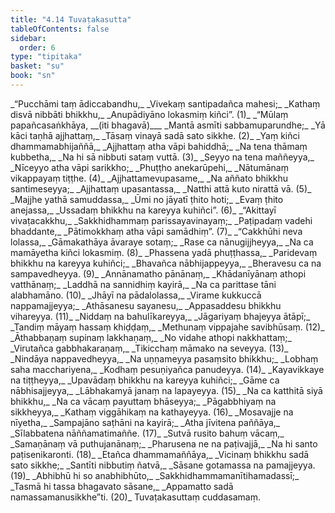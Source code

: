 ```yaml
---
title: "4.14 Tuvaṭakasutta"
tableOfContents: false
sidebar:
  order: 6
type: "tipitaka"
basket: "su"
book: "sn"
---
```



<DynamicBreadcrumb />

<Division number="922" book="sn">

<Paragraph number="1096" type="verses" book="sn">
_“Pucchāmi taṃ ādiccabandhu,_  
_Vivekaṃ santipadañca mahesi;_  
_Kathaṃ disvā nibbāti bhikkhu,_  
_Anupādiyāno lokasmiṃ kiñci”. (1)_  

</Paragraph>

</Division>
<Division number="923" book="sn">

<Paragraph number="1097" type="verses" book="sn">
_“Mūlaṃ papañcasaṅkhāya, __(iti bhagavā)___  
_Mantā asmīti sabbamuparundhe;_  
_Yā kāci taṇhā ajjhattaṃ,_  
_Tāsaṃ vinayā sadā sato sikkhe. (2)_  

</Paragraph>

</Division>
<Division number="924" book="sn">

<Paragraph number="1098" type="verses" book="sn">
_Yaṃ kiñci dhammamabhijaññā,_  
_Ajjhattaṃ atha vāpi bahiddhā;_  
_Na tena thāmaṃ kubbetha,_  
_Na hi sā nibbuti sataṃ vuttā. (3)_  

</Paragraph>

</Division>
<Division number="925" book="sn">

<Paragraph number="1099" type="verses" book="sn">
_Seyyo na tena maññeyya,_  
_Nīceyyo atha vāpi sarikkho;_  
_Phuṭṭho anekarūpehi,_  
_Nātumānaṃ vikappayaṃ tiṭṭhe. (4)_  

</Paragraph>

</Division>
<Division number="926" book="sn">

<Paragraph number="1100" type="verses" book="sn">
_Ajjhattamevupasame,_  
_Na aññato bhikkhu santimeseyya;_  
_Ajjhattaṃ upasantassa,_  
_Natthi attā kuto nirattā vā. (5)_  

</Paragraph>

</Division>
<Division number="927" book="sn">

<Paragraph number="1101" type="verses" book="sn">
_Majjhe yathā samuddassa,_  
_Ūmi no jāyatī ṭhito hoti;_  
_Evaṃ ṭhito anejassa,_  
_Ussadaṃ bhikkhu na kareyya kuhiñci”. (6)_  

</Paragraph>

</Division>
<Division number="928" book="sn">

<Paragraph number="1102" type="verses" book="sn">
_“Akittayī vivaṭacakkhu,_  
_Sakkhidhammaṃ parissayavinayaṃ;_  
_Paṭipadaṃ vadehi bhaddante,_  
_Pātimokkhaṃ atha vāpi samādhiṃ”. (7)_  

</Paragraph>

</Division>
<Division number="929" book="sn">

<Paragraph number="1103" type="verses" book="sn">
_“Cakkhūhi neva lolassa,_  
_Gāmakathāya āvaraye sotaṃ;_  
_Rase ca nānugijjheyya,_  
_Na ca mamāyetha kiñci lokasmiṃ. (8)_  

</Paragraph>

</Division>
<Division number="930" book="sn">

<Paragraph number="1104" type="verses" book="sn">
_Phassena yadā phuṭṭhassa,_  
_Paridevaṃ bhikkhu na kareyya kuhiñci;_  
_Bhavañca nābhijappeyya,_  
_Bheravesu ca na sampavedheyya. (9)_  

</Paragraph>

</Division>
<Division number="931" book="sn">

<Paragraph number="1105" type="verses" book="sn">
_Annānamatho pānānaṃ,_  
_Khādanīyānaṃ athopi vatthānaṃ;_  
_Laddhā na sannidhiṃ kayirā,_  
_Na ca parittase tāni alabhamāno. (10)_  

</Paragraph>

</Division>
<Division number="932" book="sn">

<Paragraph number="1106" type="verses" book="sn">
_Jhāyī na pādalolassa,_  
_Virame kukkuccā nappamajjeyya;_  
_Athāsanesu sayanesu,_  
_Appasaddesu bhikkhu vihareyya. (11)_  

</Paragraph>

</Division>
<Division number="933" book="sn">

<Paragraph number="1107" type="verses" book="sn">
_Niddaṃ na bahulīkareyya,_  
_Jāgariyaṃ bhajeyya ātāpī;_  
_Tandiṃ māyaṃ hassaṃ khiḍḍaṃ,_  
_Methunaṃ vippajahe savibhūsaṃ. (12)_  

</Paragraph>

</Division>
<Division number="934" book="sn">

<Paragraph number="1108" type="verses" book="sn">
_Āthabbaṇaṃ supinaṃ lakkhaṇaṃ,_  
_No vidahe athopi nakkhattaṃ;_  
_Virutañca gabbhakaraṇaṃ,_  
_Tikicchaṃ māmako na seveyya. (13)_  

</Paragraph>

</Division>
<Division number="935" book="sn">

<Paragraph number="1109" type="verses" book="sn">
_Nindāya nappavedheyya,_  
_Na uṇṇameyya pasaṃsito bhikkhu;_  
_Lobhaṃ saha macchariyena,_  
_Kodhaṃ pesuṇiyañca panudeyya. (14)_  

</Paragraph>

</Division>
<Division number="936" book="sn">

<Paragraph number="1110" type="verses" book="sn">
_Kayavikkaye na tiṭṭheyya,_  
_Upavādaṃ bhikkhu na kareyya kuhiñci;_  
_Gāme ca nābhisajjeyya,_  
_Lābhakamyā janaṃ na lapayeyya. (15)_  

</Paragraph>

</Division>
<Division number="937" book="sn">

<Paragraph number="1111" type="verses" book="sn">
_Na ca katthitā siyā bhikkhu,_  
_Na ca vācaṃ payuttaṃ bhāseyya;_  
_Pāgabbhiyaṃ na sikkheyya,_  
_Kathaṃ viggāhikaṃ na kathayeyya. (16)_  

</Paragraph>

</Division>
<Division number="938" book="sn">

<Paragraph number="1112" type="verses" book="sn">
_Mosavajje na nīyetha,_  
_Sampajāno saṭhāni na kayirā;_  
_Atha jīvitena paññāya,_  
_Sīlabbatena nāññamatimaññe. (17)_  

</Paragraph>

</Division>
<Division number="939" book="sn">

<Paragraph number="1113" type="verses" book="sn">
_Sutvā rusito bahuṃ vācaṃ,_  
_Samaṇānaṃ vā puthujanānaṃ;_  
_Pharusena ne na paṭivajjā,_  
_Na hi santo paṭisenikaronti. (18)_  

</Paragraph>

</Division>
<Division number="940" book="sn">

<Paragraph number="1114" type="verses" book="sn">
_Etañca dhammamaññāya,_  
_Vicinaṃ bhikkhu sadā sato sikkhe;_  
_Santīti nibbutiṃ ñatvā,_  
_Sāsane gotamassa na pamajjeyya. (19)_  

</Paragraph>

</Division>
<Division number="941" book="sn">

<Paragraph number="1115" type="verses" book="sn">
_Abhibhū hi so anabhibhūto,_  
_Sakkhidhammamanītihamadassī;_  
_Tasmā hi tassa bhagavato sāsane,_  
_Appamatto sadā namassamanusikkhe”ti. (20)_  


</Paragraph>
</Division>

<Paragraph number="1116" type="center" book="sn">
Tuvaṭakasuttaṃ cuddasamaṃ.
</Paragraph>